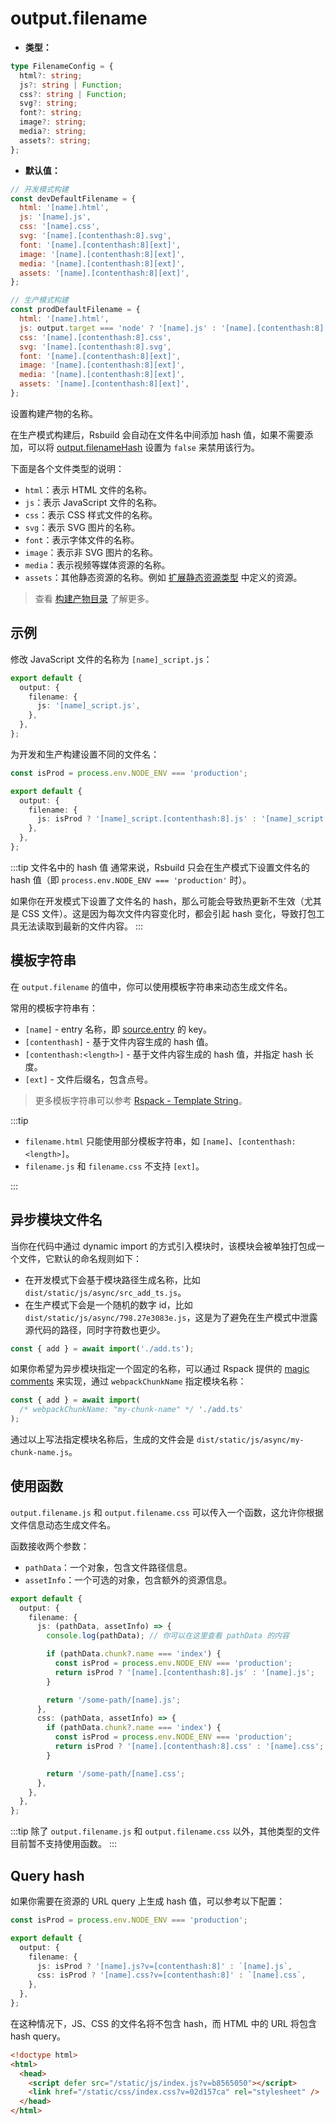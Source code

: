 # output.filename

- **类型：**

```ts
type FilenameConfig = {
  html?: string;
  js?: string | Function;
  css?: string | Function;
  svg?: string;
  font?: string;
  image?: string;
  media?: string;
  assets?: string;
};
```

- **默认值：**

```js
// 开发模式构建
const devDefaultFilename = {
  html: '[name].html',
  js: '[name].js',
  css: '[name].css',
  svg: '[name].[contenthash:8].svg',
  font: '[name].[contenthash:8][ext]',
  image: '[name].[contenthash:8][ext]',
  media: '[name].[contenthash:8][ext]',
  assets: '[name].[contenthash:8][ext]',
};

// 生产模式构建
const prodDefaultFilename = {
  html: '[name].html',
  js: output.target === 'node' ? '[name].js' : '[name].[contenthash:8].js',
  css: '[name].[contenthash:8].css',
  svg: '[name].[contenthash:8].svg',
  font: '[name].[contenthash:8][ext]',
  image: '[name].[contenthash:8][ext]',
  media: '[name].[contenthash:8][ext]',
  assets: '[name].[contenthash:8][ext]',
};
```

设置构建产物的名称。

在生产模式构建后，Rsbuild 会自动在文件名中间添加 hash 值，如果不需要添加，可以将 [output.filenameHash](/config/output/filename-hash) 设置为 `false` 来禁用该行为。

下面是各个文件类型的说明：

- `html`：表示 HTML 文件的名称。
- `js`：表示 JavaScript 文件的名称。
- `css`：表示 CSS 样式文件的名称。
- `svg`：表示 SVG 图片的名称。
- `font`：表示字体文件的名称。
- `image`：表示非 SVG 图片的名称。
- `media`：表示视频等媒体资源的名称。
- `assets`：其他静态资源的名称。例如 [扩展静态资源类型](/guide/basic/static-assets#扩展静态资源类型) 中定义的资源。

> 查看 [构建产物目录](/guide/basic/output-files) 了解更多。

## 示例

修改 JavaScript 文件的名称为 `[name]_script.js`：

```ts title="rsbuild.config.ts"
export default {
  output: {
    filename: {
      js: '[name]_script.js',
    },
  },
};
```

为开发和生产构建设置不同的文件名：

```ts title="rsbuild.config.ts"
const isProd = process.env.NODE_ENV === 'production';

export default {
  output: {
    filename: {
      js: isProd ? '[name]_script.[contenthash:8].js' : '[name]_script.js',
    },
  },
};
```

:::tip 文件名中的 hash 值
通常来说，Rsbuild 只会在生产模式下设置文件名的 hash 值（即 `process.env.NODE_ENV === 'production'` 时）。

如果你在开发模式下设置了文件名的 hash，那么可能会导致热更新不生效（尤其是 CSS 文件）。这是因为每次文件内容变化时，都会引起 hash 变化，导致打包工具无法读取到最新的文件内容。
:::

## 模板字符串

在 `output.filename` 的值中，你可以使用模板字符串来动态生成文件名。

常用的模板字符串有：

- `[name]` - entry 名称，即 [source.entry](/config/source/entry) 的 key。
- `[contenthash]` - 基于文件内容生成的 hash 值。
- `[contenthash:<length>]` - 基于文件内容生成的 hash 值，并指定 hash 长度。
- `[ext]` - 文件后缀名，包含点号。

> 更多模板字符串可以参考 [Rspack - Template String](https://rspack.dev/config/output#template-string)。

:::tip

- `filename.html` 只能使用部分模板字符串，如 `[name]`、`[contenthash:<length>]`。
- `filename.js` 和 `filename.css` 不支持 `[ext]`。

:::

## 异步模块文件名

当你在代码中通过 dynamic import 的方式引入模块时，该模块会被单独打包成一个文件，它默认的命名规则如下：

- 在开发模式下会基于模块路径生成名称，比如 `dist/static/js/async/src_add_ts.js`。
- 在生产模式下会是一个随机的数字 id，比如 `dist/static/js/async/798.27e3083e.js`，这是为了避免在生产模式中泄露源代码的路径，同时字符数也更少。

```js title="src/index.ts"
const { add } = await import('./add.ts');
```

如果你希望为异步模块指定一个固定的名称，可以通过 Rspack 提供的 [magic comments](https://rspack.dev/api/modules#magic-comments) 来实现，通过 `webpackChunkName` 指定模块名称：

```js title="src/index.ts"
const { add } = await import(
  /* webpackChunkName: "my-chunk-name" */ './add.ts'
);
```

通过以上写法指定模块名称后，生成的文件会是 `dist/static/js/async/my-chunk-name.js`。

## 使用函数

`output.filename.js` 和 `output.filename.css` 可以传入一个函数，这允许你根据文件信息动态生成文件名。

函数接收两个参数：

- `pathData`：一个对象，包含文件路径信息。
- `assetInfo`：一个可选的对象，包含额外的资源信息。

```ts title="rsbuild.config.ts"
export default {
  output: {
    filename: {
      js: (pathData, assetInfo) => {
        console.log(pathData); // 你可以在这里查看 pathData 的内容

        if (pathData.chunk?.name === 'index') {
          const isProd = process.env.NODE_ENV === 'production';
          return isProd ? '[name].[contenthash:8].js' : '[name].js';
        }

        return '/some-path/[name].js';
      },
      css: (pathData, assetInfo) => {
        if (pathData.chunk?.name === 'index') {
          const isProd = process.env.NODE_ENV === 'production';
          return isProd ? '[name].[contenthash:8].css' : '[name].css';
        }

        return '/some-path/[name].css';
      },
    },
  },
};
```

:::tip
除了 `output.filename.js` 和 `output.filename.css` 以外，其他类型的文件目前暂不支持使用函数。
:::

## Query hash

如果你需要在资源的 URL query 上生成 hash 值，可以参考以下配置：

```ts title="rsbuild.config.ts"
const isProd = process.env.NODE_ENV === 'production';

export default {
  output: {
    filename: {
      js: isProd ? '[name].js?v=[contenthash:8]' : `[name].js`,
      css: isProd ? '[name].css?v=[contenthash:8]' : `[name].css`,
    },
  },
};
```

在这种情况下，JS、CSS 的文件名将不包含 hash，而 HTML 中的 URL 将包含 hash query。

```html
<!doctype html>
<html>
  <head>
    <script defer src="/static/js/index.js?v=b8565050"></script>
    <link href="/static/css/index.css?v=02d157ca" rel="stylesheet" />
  </head>
</html>
```
